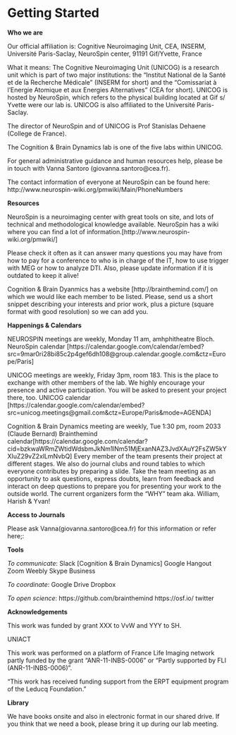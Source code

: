 # Getting Started

**Who we are**

Our official affiliation is: 
Cognitive Neuroimaging Unit, CEA, INSERM, Université Paris-Saclay, NeuroSpin center, 91191 Gif/Yvette, France

What it means: 
The Cognitive Neuroimaging Unit (UNICOG) is a research unit which  is part of two major institutions: the "Institut National de la Santé et de la Recherche Médicale" (INSERM for short) and the "Comissariat à l'Energie Atomique et aux Energies Alternatives" (CEA for short). 
UNICOG is hosted by NeuroSpin, which refers to the physical building located at Gif s/ Yvette were our lab is. UNICOG is also affiliated to the Université Paris-Saclay.

The director of NeuroSpin and of UNICOG is Prof Stanislas Dehaene (College de France). 

The Cognition & Brain Dynamics lab is one of the five labs within UNICOG. 

For general administrative guidance and human resources help, please be in touch with Vanna Santoro (giovanna.santoro@cea.fr). 

The contact information of everyone at NeuroSpin can be found here: http://www.neurospin-wiki.org/pmwiki/Main/PhoneNumbers

**Resources**

NeuroSpin is a neuroimaging center with great tools on site, and lots of technical and methodological knowledge available. NeuroSpin has a wiki where you can find a lot of information.[http://www.neurospin-wiki.org/pmwiki/]

Please check it often as it can answer many  questions you may have from how to pay for a conference to who is in charge of the IT, how to use trigger with MEG or how to analyze DTI. Also, please update information if it is outdated to keep it alive!

Cognition & Brain Dyanmics has a website [http://brainthemind.com/] on which we would like each member to be listed. Please, send us a short snippet describing your interests and prior work, plus a picture (square format with good resolution) so we can add you.

**Happenings & Calendars**

NEUROSPIN meetings are weekly, Monday 11 am, amhphitheatre Bloch. 
NeuroSpin calendar [https://calendar.google.com/calendar/embed?src=9mar0ri28bi85c2p4gef6dh108@group.calendar.google.com&ctz=Europe/Paris]

UNICOG meetings are weekly, Friday 3pm, room 183. This is the place to exchange with other members of the lab. We highly encourage your presence and active participation. You will be asked to present your project there, too. 
UNICOG calendar [https://calendar.google.com/calendar/embed?src=unicog.meetings@gmail.com&ctz=Europe/Paris&mode=AGENDA]

Cognition & Brain Dynamics meeting are weekly, Tue 1:30 pm, room 2033 (Claude Bernard) 
Brainthemind calendar[https://calendar.google.com/calendar?cid=bzkwaWRmZWtidWdsbmJkNm1lNm51MjExanNAZ3JvdXAuY2FsZW5kYXIuZ29vZ2xlLmNvbQ]
Every member of the team presents their project at different stages. We also do journal clubs and round tables to which everyone contributes by preparing a slide. Take the team meeting as an opportunity to ask questions, express doubts,  learn from feedback and interact on deep questions to prepare you for presenting your work to the outside world. 
The current organizers form the "WHY" team aka. William, Harish & Yvan!

**Access to Journals**

Please ask Vanna(giovanna.santoro@cea.fr) for this information or refer here;:

**Tools**

*To communicate*: 
Slack [Cognition & Brain Dynamics]
Google Hangout
Zoom 
Weebly
Skype Business

*To coordinate*:
Google Drive 
Dropbox

*To open science*: 
https://github.com/brainthemind
https://osf.io/
twitter

**Acknowledgements**

This work was funded by grant XXX to VvW and YYY to SH.

UNIACT 

This work was performed on a platform of France Life Imaging network partly funded by the grant “ANR-11-INBS-0006 ” or “Partly supported by FLI (ANR-11-INBS-0006)”.
 
"This work has received funding support from the ERPT equipment program of the Leducq Foundation."

**Library**

We have books onsite and also in electronic format in our shared drive.
If you think that we need a book, please bring it up during our lab meeting.

